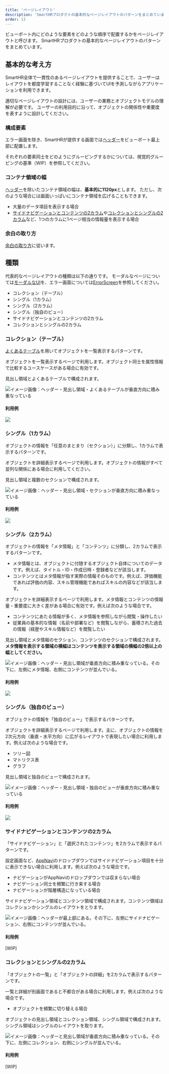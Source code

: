 ```yaml
---
title: 'ページレイアウト'
description: 'SmartHRプロダクトの基本的なページレイアウトのパターンをまとめています。'
order: 13
---
```


ビューポート内にどのような要素をどのような順序で配置するかをページレイアウトと呼びます。
SmartHRプロダクトの基本的なページレイアウトのパターンをまとめています。

## 基本的な考え方

SmartHR全体で一貫性のあるページレイアウトを提供することで、ユーザーはレイアウトを都度学習することなく経験に基づいてUIを予測しながらアプリケーションを利用できます。

適切なページレイアウトの設計には、ユーザーの業務とオブジェクトモデルの理解が必要です。
ユーザーの利用目的に沿って、オブジェクトの関係性や重要度を表すように設計してください。

### 構成要素

エラー画面を除き、SmartHRが提供する画面では[ヘッダー](/products/design-patterns/contents-in-header/)をビューポート最上部に配置します。

それぞれの要素同士をどのようにグルーピングするかについては、視覚的グルーピングの基準（WIP）を参照してください。

### コンテナ領域の幅

[ヘッダー](/products/design-patterns/contents-in-header/)を除いたコンテナ領域の幅は、**基本的に1120px**とします。
ただし、次のような場合には画面いっぱいにコンテナ領域を広げることもできます。

- 大量のデータ項目を表示する場合
- [サイドナビゲーションとコンテンツの2カラム](#3-6)や[コレクションとシングルの2カラム](#3-7)など、1つのカラムに1ページ相当の情報量を表示する場合

### 余白の取り方

[余白の取り方](/products/design-patterns/spacing-layout-pattern/)に従います。

## 種類

代表的なページレイアウトの種類は以下の通りです。
モーダルなページについては[モーダルなUI](/products/design-patterns/modal-ui/)を、エラー画面については[ErrorScreen](/products/components/error-screen/)を参照してください。

- コレクション（テーブル）
- シングル（1カラム）
- シングル（2カラム）
- シングル（独自のビュー）
- サイドナビゲーションとコンテンツの2カラム
- コレクションとシングルの2カラム

### コレクション（テーブル）

[よくあるテーブル](/products/design-patterns/smarthr-table/)を用いてオブジェクトを一覧表示するパターンです。

オブジェクトを一覧表示するページで利用します。オブジェクト同士を属性情報で比較するユースケースがある場合に有効です。

見出し領域とよくあるテーブルで構成されます。

![イメージ画像：ヘッダー・見出し領域・よくあるテーブルが垂直方向に積み重なっている](./images/collection.png)

#### 利用例

![](./images/collection-sample.png)

### シングル（1カラム）

オブジェクトの情報を「任意のまとまり（セクション）」に分類し、1カラムで表示するパターンです。

オブジェクトを詳細表示するページで利用します。オブジェクトの情報がすべて並列な関係にある場合に利用してください。

見出し領域と複数のセクションで構成されます。

![イメージ画像：ヘッダー・見出し領域・セクションが垂直方向に積み重なっている](./images/single-1column.png)

#### 利用例

![](./images/single-1column-sample.png)

### シングル（2カラム）

オブジェクトの情報を「メタ情報」と「コンテンツ」に分類し、2カラムで表示するパターンです。

- メタ情報とは、オブジェクトに付随するオブジェクト自体についてのデータです。例えば、タイトル・ID・作成日時・登録者などが該当します。
- コンテンツとはメタ情報が指す実際の情報そのものです。例えば、評価機能であれば評価の内容、スキル管理機能であればスキルの内容などが該当します。

オブジェクトを詳細表示するページで利用します。メタ情報とコンテンツの情報量・重要度に大きく差がある場合に有効です。例えば次のような場合です。

- コンテンツにあたる情報が多く、メタ情報を参照しながら閲覧・操作したい
- 従業員の基本的な情報（名前や部署など）を閲覧しながら、蓄積された過去の情報（経歴やスキル情報など）を閲覧したい

見出し領域とメタ情報のセクション、コンテンツのセクションで構成されます。**メタ情報を表示する領域の横幅はコンテンツを表示する領域の横幅の2倍以上の幅としてください。**

![イメージ画像：ヘッダー・見出し領域が垂直方向に積み重なっている。その下に、左側にメタ情報、右側にコンテンツが並んでいる。](./images/single-2column.png)

#### 利用例

![](./images/single-2column-sample.png)

### シングル（独自のビュー）

オブジェクトの情報を「独自のビュー」で表示するパターンです。

オブジェクトを詳細表示するページで利用します。主に、オブジェクトの情報を2次元方向（垂直・水平方向）に広がるレイアウトで表現したい場合に利用します。例えば次のような場合です。

- ツリー図
- マトリクス表
- グラフ

見出し領域と独自のビューで構成されます。

![イメージ画像：ヘッダー・見出し領域・独自のビューが垂直方向に積み重なっている](./images/single-custom-view.png)

#### 利用例

![](./images/single-custom-view-sample.png)

### サイドナビゲーションとコンテンツの2カラム

「サイドナビゲーション」と「選択されたコンテンツ」を2カラムで表示するパターンです。

設定画面など、[AppNavi](/products/components/app-navi/)のドロップダウンではサイドナビゲーション項目を十分に表示できない場合に利用します。例えば次のような場合です。

- ナビゲーションがAppNaviのドロップダウンでは収まらない場合
- ナビゲーション同士を頻繁に行き来する場合
- ナビゲーションが階層構造になっている場合

サイドナビゲーション領域とコンテンツ領域で構成されます。コンテンツ領域はコレクションかシングルのレイアウトをとります。

![イメージ画像：ヘッダーが最上部にある。その下に、左側にサイドナビゲーション、右側にコンテンツが並んでいる。](./images/side-nav-with-contents.png)

#### 利用例

[WIP]

### コレクションとシングルの2カラム

「オブジェクトの一覧」と「オブジェクトの詳細」を2カラムで表示するパターンです。

一覧と詳細が別画面であると不都合がある場合に利用します。例えば次のような場合です。

- オブジェクトを頻繁に切り替える場合

オブジェクトの見出し領域とコレクション領域、シングル領域で構成されます。シングル領域はシングルのレイアウトを取ります。

![イメージ画像：ヘッダーと見出し領域が垂直方向に積み重なっている。その下に、左側にコレクション、右側にシングルが並んでいる。](./images/single-with-collection.png)

#### 利用例

[WIP]
